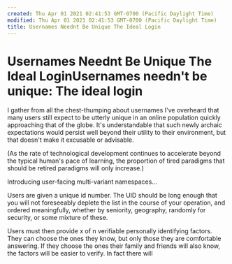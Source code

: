```yaml
---
created: Thu Apr 01 2021 02:41:53 GMT-0700 (Pacific Daylight Time)
modified: Thu Apr 01 2021 02:41:53 GMT-0700 (Pacific Daylight Time)
title: Usernames Neednt Be Unique The Ideal Login
---
```

# Usernames Neednt Be Unique The Ideal LoginUsernames needn't be unique: The ideal login

 I gather from all the chest-thumping about usernames I've overheard that many users still expect to be utterly unique in an online population quickly approaching that of the globe. It's understandable that such newly archaic expectations would persist well beyond their utility to their environment, but that doesn't make it excusable or advisable.
 
(As the rate of technological development continues to accelerate beyond the typical human's pace of learning, the proportion of tired paradigms that should be retired paradigms will only increase.)

Introducing user-facing multi-variant namespaces...

Users are given a unique id number. The UID should be long enough that you will not foreseeably deplete the list in the course of your operation, and ordered meaningfully, whether by seniority, geography, randomly for security, or some mixture of these.

Users must then provide x of n verifiable personally identifying factors.  They can choose the ones they know, but only those they are comfortable answering. If they choose the ones their family and friends will also know, the factors will be easier to verify.  In fact there will 
